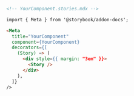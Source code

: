 ```md
<!-- YourComponent.stories.mdx -->

import { Meta } from '@storybook/addon-docs';

<Meta
  title="YourComponent"
  component={YourComponent}
  decorators={[
    (Story) => (
      <div style={{ margin: "3em" }}>
        <Story />
      </div>
    ),
  ]}
/>
```